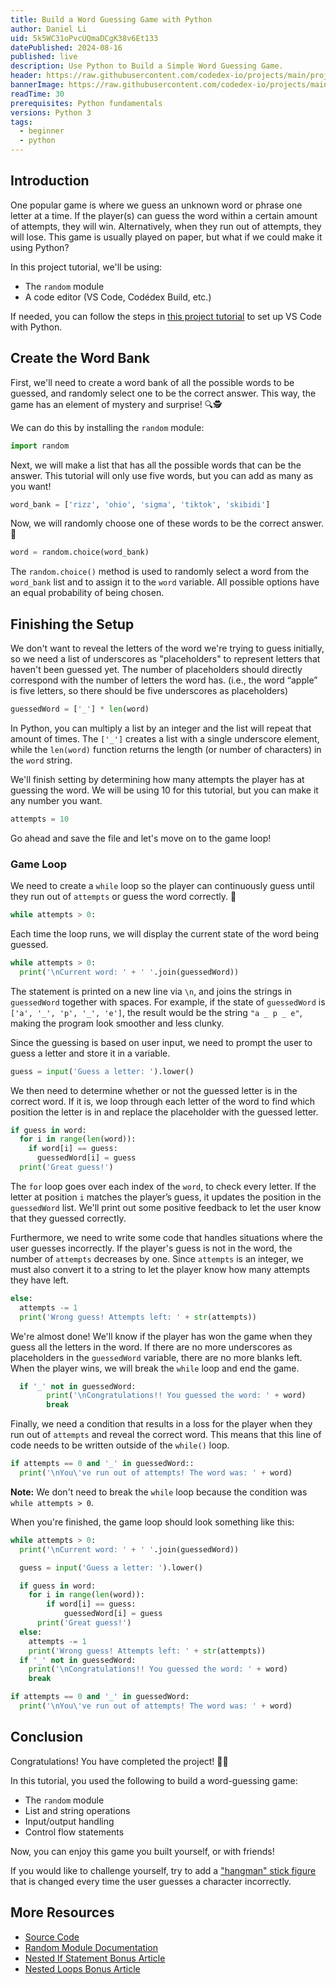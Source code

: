 ```yaml
---
title: Build a Word Guessing Game with Python
author: Daniel Li
uid: 5k5WC31oPvcUQmaDCgK38v6Et133
datePublished: 2024-08-16
published: live
description: Use Python to Build a Simple Word Guessing Game.
header: https://raw.githubusercontent.com/codedex-io/projects/main/projects/build-a-word-guessing-game-with-python/header.gif
bannerImage: https://raw.githubusercontent.com/codedex-io/projects/main/projects/build-a-word-guessing-game-with-python/header.gif
readTime: 30
prerequisites: Python fundamentals
versions: Python 3
tags:
  - beginner
  - python
---
```


## Introduction

One popular game is where we guess an unknown word or phrase one letter at a time. If the player(s) can guess the word within a certain amount of attempts, they will win. Alternatively, when they run out of attempts, they will lose. This game is usually played on paper, but what if we could make it using Python?

<RoundedImage
  link="https://i.imgur.com/mxd2mJJ.gif"
  description="Word Guesser Final Output"
/>

In this project tutorial, we'll be using:

- The `random` module
- A code editor (VS Code, Codédex Build, etc.)

If needed, you can follow the steps in [this project tutorial](https://www.codedex.io/projects/set-up-your-local-environment-in-python) to set up VS Code with Python.

## Create the Word Bank

First, we'll need to create a word bank of all the possible words to be guessed, and randomly select one to be the correct answer. This way, the game has an element of mystery and surprise! 🔍🕵

We can do this by installing the `random` module:

```py
import random
```

Next, we will make a list that has all the possible words that can be the answer. This tutorial will only use five words, but you can add as many as you want!

```py
word_bank = ['rizz', 'ohio', 'sigma', 'tiktok', 'skibidi']
```

Now, we will randomly choose one of these words to be the correct answer. 🎲

```py
word = random.choice(word_bank)
```

The `random.choice()` method is used to randomly select a word from the `word_bank` list and to assign it to the `word` variable. All possible options have an equal probability of being chosen.

## Finishing the Setup

We don't want to reveal the letters of the word we're trying to guess initially, so we need a list of underscores as "placeholders" to represent letters that haven't been guessed yet. The number of placeholders should directly correspond with the number of letters the word has. (i.e., the word “apple” is five letters, so there should be five underscores as placeholders)

```py
guessedWord = ['_'] * len(word)
```

In Python, you can multiply a list by an integer and the list will repeat that amount of times. The `['_']` creates a list with a single underscore element, while the `len(word)` function returns the length (or number of characters) in the `word` string.

We'll finish setting by determining how many attempts the player has at guessing the word. We will be using 10 for this tutorial, but you can make it any number you want.

```py
attempts = 10
```

Go ahead and save the file and let's move on to the game loop!

### Game Loop

We need to create a `while` loop so the player can continuously guess until they run out of `attempts` or guess the word correctly. 🔁

```py
while attempts > 0:
```

Each time the loop runs, we will display the current state of the word being guessed.

```py
while attempts > 0:
  print('\nCurrent word: ' + ' '.join(guessedWord))
```

The statement is printed on a new line via `\n`, and joins the strings in `guessedWord` together with spaces. For example, if the state of `guessedWord` is `['a', '_', 'p', '_', 'e']`, the result would be the string `"a _ p _ e"`, making the program look smoother and less clunky.

Since the guessing is based on user input, we need to prompt the user to guess a letter and store it in a variable.

```py
guess = input('Guess a letter: ').lower()
```

We then need to determine whether or not the guessed letter is in the correct word. If it is, we loop through each letter of the word to find which position the letter is in and replace the placeholder with the guessed letter.

```py
if guess in word:
  for i in range(len(word)):
    if word[i] == guess:
      guessedWord[i] = guess
  print('Great guess!')
```

The `for` loop goes over each index of the `word`, to check every letter. If the letter at position `i` matches the player’s guess, it updates the position in the `guessedWord` list. We'll print out some positive feedback to let the user know that they guessed correctly.

Furthermore, we need to write some code that handles situations where the user guesses incorrectly. If the player's guess is not in the word, the number of `attempts` decreases by one. Since `attempts` is an integer, we must also convert it to a string to let the player know how many attempts they have left.

```py
else:
  attempts -= 1
  print('Wrong guess! Attempts left: ' + str(attempts))
```

We're almost done! We'll know if the player has won the game when they guess all the letters in the word. If there are no more underscores as placeholders in the `guessedWord` variable, there are no more blanks left. When the player wins, we will break the `while` loop and end the game.

```py
  if '_' not in guessedWord:
        print('\nCongratulations!! You guessed the word: ' + word)
        break
```

Finally, we need a condition that results in a loss for the player when they run out of `attempts` and reveal the correct word. This means that this line of code needs to be written outside of the `while()` loop.

```py
if attempts == 0 and '_' in guessedWord::
  print('\nYou\'ve run out of attempts! The word was: ' + word)
```

**Note:** We don't need to break the `while` loop because the condition was `while attempts > 0`.

When you're finished, the game loop should look something like this:

```py
while attempts > 0:
  print('\nCurrent word: ' + ' '.join(guessedWord))

  guess = input('Guess a letter: ').lower()

  if guess in word:
    for i in range(len(word)):
        if word[i] == guess:
            guessedWord[i] = guess
      print('Great guess!')
  else:
    attempts -= 1
    print('Wrong guess! Attempts left: ' + str(attempts))
  if '_' not in guessedWord:
    print('\nCongratulations!! You guessed the word: ' + word)
    break

if attempts == 0 and '_' in guessedWord:
  print('\nYou\'ve run out of attempts! The word was: ' + word)
```

## Conclusion

Congratulations! You have completed the project! 🎉🎊

In this tutorial, you used the following to build a word-guessing game:

- The `random` module
- List and string operations
- Input/output handling
- Control flow statements

Now, you can enjoy this game you built yourself, or with friends!

If you would like to challenge yourself, try to add a ["hangman" stick figure](<https://en.wikipedia.org/wiki/Hangman_(game)>) that is changed every time the user guesses a character incorrectly.

## More Resources

- [Source Code](https://github.com/codedex-io/projects/blob/main/projects/build-a-word-guessing-game-with-python/game.py)
- [Random Module Documentation](https://docs.python.org/3/library/random.html)
- [Nested If Statement Bonus Article](https://www.codedex.io/python/bonus/nested-control-statements)
- [Nested Loops Bonus Article](https://www.codedex.io/python/bonus/nested-loops)
